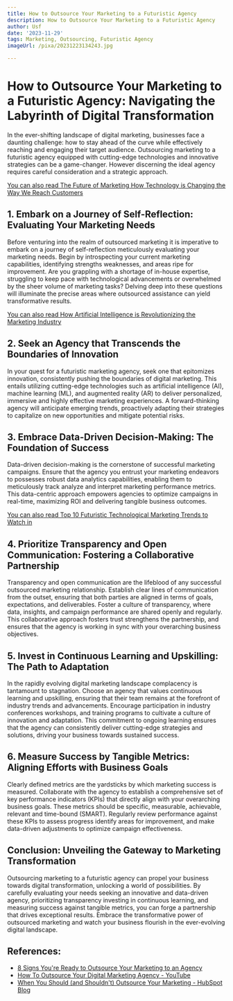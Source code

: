 ```yaml
---
title: How to Outsource Your Marketing to a Futuristic Agency
description: How to Outsource Your Marketing to a Futuristic Agency
author: Usf
date: '2023-11-29'
tags: Marketing, Outsourcing, Futuristic Agency
imageUrl: /pixa/20231223134243.jpg

---
```

# How to Outsource Your Marketing to a Futuristic Agency: Navigating  the Labyrinth of Digital Transformation

In the ever-shifting landscape of digital marketing, businesses face a daunting challenge: how to stay ahead of the  curve while effectively reaching and engaging their target audience. Outsourcing marketing to a futuristic agency equipped with cutting-edge technologies and innovative strategies can be a game-changer. However discerning the ideal agency requires careful consideration and a strategic approach.

[You can also read The Future of Marketing  How Technology is  Changing the Way We Reach Customers](The%20Future%20of%20Marketing%20How%20Technology%20is%20Changing%20the%20Way%20We%20Reach%20Customers)


## 1. Embark on a Journey of Self-Reflection: Evaluating Your Marketing Needs

Before  venturing into the realm of outsourced marketing it is imperative to  embark on a journey of self-reflection meticulously evaluating your marketing needs. Begin by introspecting your current marketing capabilities, identifying strengths weaknesses, and areas ripe for improvement. Are you grappling with a shortage of in-house  expertise, struggling to keep pace with technological  advancements or  overwhelmed by the sheer volume of marketing tasks? Delving deep into these questions will illuminate the precise areas  where outsourced assistance can yield transformative results.

[You can also read How Artificial Intelligence  is Revolutionizing the Marketing Industry](How%20Artificial%20Intelligence%20is%20Revolutionizing%20the%20Marketing%20Industry)


## 2. Seek an Agency that Transcends the Boundaries of Innovation

In your quest  for a futuristic  marketing agency,  seek one that epitomizes  innovation, consistently pushing the boundaries of  digital marketing.  This entails utilizing cutting-edge technologies such as artificial intelligence (AI), machine learning (ML), and augmented reality (AR) to deliver personalized, immersive and highly  effective marketing experiences. A forward-thinking agency will anticipate emerging trends, proactively adapting their strategies to capitalize on new opportunities and mitigate potential risks.

##  3. Embrace Data-Driven Decision-Making: The Foundation of Success

Data-driven decision-making is  the cornerstone of successful marketing campaigns. Ensure that the agency you entrust your  marketing endeavors to possesses  robust data analytics capabilities, enabling them to meticulously  track analyze and interpret marketing  performance metrics.  This data-centric approach  empowers agencies to optimize campaigns in real-time, maximizing  ROI  and  delivering tangible business outcomes.

[You  can also read Top 10 Futuristic Technological Marketing Trends to Watch in](Top%2010%20Futuristic%20Technological%20Marketing%20Trends%20to%20Watch%20in)


## 4.  Prioritize Transparency and Open Communication: Fostering a Collaborative Partnership

Transparency and open communication are the  lifeblood of any successful outsourced marketing relationship. Establish clear lines of communication from the outset, ensuring that both parties are  aligned in terms  of goals, expectations, and deliverables. Foster a culture of transparency, where data, insights,  and campaign performance are shared openly and regularly. This collaborative approach fosters trust strengthens the partnership, and ensures that the agency  is working  in sync with your  overarching business objectives.

## 5. Invest in Continuous Learning and Upskilling: The Path to Adaptation

In the rapidly  evolving digital marketing landscape complacency  is tantamount  to stagnation. Choose an agency that  values continuous learning  and upskilling,  ensuring that their team remains at the forefront of industry trends and advancements. Encourage participation in industry conferences workshops, and training programs  to cultivate a culture of innovation and adaptation. This commitment to ongoing learning ensures that the agency can consistently deliver cutting-edge strategies and solutions,  driving  your business towards sustained success.

## 6. Measure Success by Tangible Metrics: Aligning Efforts  with Business Goals

Clearly defined metrics are the yardsticks by which marketing success is measured. Collaborate with the agency to establish  a  comprehensive set of  key performance  indicators (KPIs) that directly align with your overarching business goals. These  metrics should  be specific, measurable, achievable, relevant  and time-bound (SMART). Regularly review performance against  these KPIs to assess progress identify  areas for improvement, and make data-driven adjustments  to optimize  campaign effectiveness.

## Conclusion: Unveiling the Gateway to Marketing Transformation

Outsourcing marketing to a futuristic agency can propel your business towards digital transformation, unlocking a world of possibilities. By carefully evaluating your needs seeking an innovative and data-driven agency, prioritizing transparency investing in continuous learning, and measuring success  against tangible metrics, you can forge a partnership that drives exceptional  results.  Embrace the transformative power  of outsourced marketing and  watch your business flourish in the ever-evolving digital landscape.

## References:
- [8 Signs You're Ready to Outsource Your Marketing to an Agency](https://www.precisionmarketinggroup.com/blog/signs-outsource-marketing-agency)
- [How To Outsource Your Digital Marketing Agency - YouTube](https://youtube.com/watch?v=t5KGTGcOta4)
- [When You Should (and Shouldn't) Outsource Your Marketing - HubSpot Blog](https://blog.hubspot.com/blog/tabid/6307/bid/33825/when-you-should-and-shouldn-t-outsource-your-marketing.aspx)
